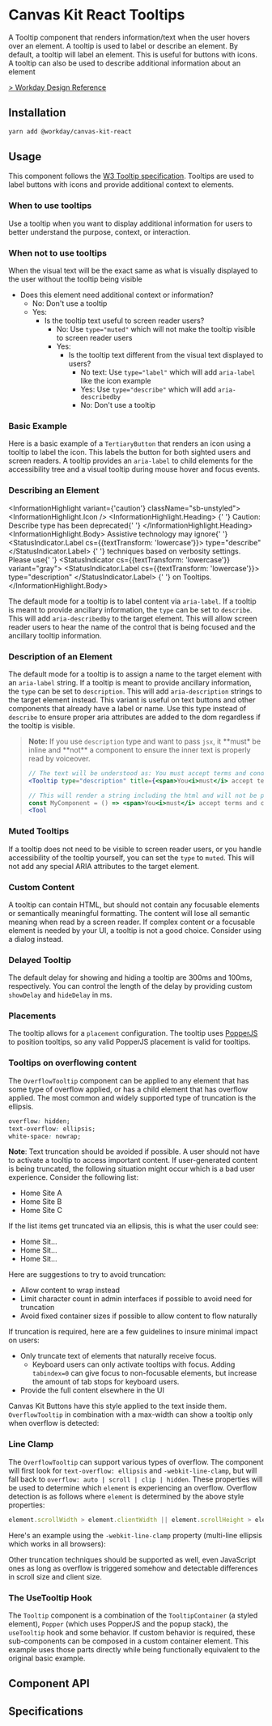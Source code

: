 


# Canvas Kit React Tooltips

A Tooltip component that renders information/text when the user hovers over an element. A tooltip is
used to label or describe an element. By default, a tooltip will label an element. This is useful
for buttons with icons. A tooltip can also be used to describe additional information about an
element

[> Workday Design Reference](https://design.workday.com/components/popups/tooltips)

## Installation

```sh
yarn add @workday/canvas-kit-react
```

## Usage

This component follows the
[W3 Tooltip specification](https://www.w3.org/WAI/ARIA/apg/patterns/tooltip/). Tooltips are used to
label buttons with icons and provide additional context to elements.

### When to use tooltips

Use a tooltip when you want to display additional information for users to better understand the
purpose, context, or interaction.

### When not to use tooltips

When the visual text will be the exact same as what is visually displayed to the user without the
tooltip being visible

- Does this element need additional context or information?
  - No: Don't use a tooltip
  - Yes:
    - Is the tooltip text useful to screen reader users?
      - No: Use `type="muted"` which will not make the tooltip visible to screen reader users
      - Yes:
        - Is the tooltip text different from the visual text displayed to users?
          - No text: Use `type="label"` which will add `aria-label` like the icon example
          - Yes: Use `type="describe"` which will add `aria-describedby`
          - No: Don't use a tooltip

### Basic Example

Here is a basic example of a `TertiaryButton` that renders an icon using a tooltip to label the
icon. This labels the button for both sighted users and screen readers. A tooltip provides an
`aria-label` to child elements for the accessibility tree and a visual tooltip during mouse hover
and focus events.

<ExampleCodeBlock code={Default} />

### Describing an Element

<InformationHighlight variant={'caution'} className="sb-unstyled">
  <InformationHighlight.Icon />
  <InformationHighlight.Heading>
    {' '}
    Caution: Describe type has been deprecated{' '}
  </InformationHighlight.Heading>
  <InformationHighlight.Body>
    Assistive technology may ignore{' '}
    <StatusIndicator variant="gray">
      <StatusIndicator.Label cs={{textTransform: 'lowercase'}}>
        type="describe"
      </StatusIndicator.Label>
    </StatusIndicator>{' '}
    techniques based on verbosity settings. Please use{' '}
    <StatusIndicator cs={{textTransform: 'lowercase'}} variant="gray">
      <StatusIndicator.Label cs={{textTransform: 'lowercase'}}>
        type="description"
      </StatusIndicator.Label>
    </StatusIndicator>{' '}
    on Tooltips.
  </InformationHighlight.Body>
</InformationHighlight>

The default mode for a tooltip is to label content via `aria-label`. If a tooltip is meant to
provide ancillary information, the `type` can be set to `describe`. This will add `aria-describedby`
to the target element. This will allow screen reader users to hear the name of the control that is
being focused and the ancillary tooltip information.

<ExampleCodeBlock code={DescribeType} />

### Description of an Element

The default mode for a tooltip is to assign a name to the target element with an `aria-label`
string. If a tooltip is meant to provide ancillary information, the `type` can be set to
`description`. This will add `aria-description` strings to the target element instead. This variant
is useful on text buttons and other components that already have a label or name. Use this type
instead of `describe` to ensure proper aria attributes are added to the dom regardless if the
tooltip is visible.

> **Note:** If you use `description` type and want to pass `jsx`, it **must\* be inline and
> **not\*\* a component to ensure the inner text is properly read by voiceover.
>
> ```jsx
> // The text will be understood as: You must accept terms and conditions
> <Tooltip type="description" title={<span>You<i>must</i> accept terms and conditions</span>}/>
>
> // This will render a string including the html and will not be properly understood by voice over.
> const MyComponent = () => <span>You<i>must</i> accept terms and conditions</span>
> <Tool
> ```

<ExampleCodeBlock code={DescriptionType} />

### Muted Tooltips

If a tooltip does not need to be visible to screen reader users, or you handle accessibility of the
tooltip yourself, you can set the `type` to `muted`. This will not add any special ARIA attributes
to the target element.

<ExampleCodeBlock code={Muted} />

### Custom Content

A tooltip can contain HTML, but should not contain any focusable elements or semantically meaningful
formatting. The content will lose all semantic meaning when read by a screen reader. If complex
content or a focusable element is needed by your UI, a tooltip is not a good choice. Consider using
a dialog instead.

<ExampleCodeBlock code={CustomContent} />

### Delayed Tooltip

The default delay for showing and hiding a tooltip are 300ms and 100ms, respectively. You can
control the length of the delay by providing custom `showDelay` and `hideDelay` in ms.

<ExampleCodeBlock code={DelayedTooltip} />

### Placements

The tooltip allows for a `placement` configuration. The tooltip uses
[PopperJS](https://popper.js.org/) to position tooltips, so any valid PopperJS placement is valid
for tooltips.

<ExampleCodeBlock code={Placements} />

### Tooltips on overflowing content

The `OverflowTooltip` component can be applied to any element that has some type of overflow
applied, or has a child element that has overflow applied. The most common and widely supported type
of truncation is the ellipsis.

```css
overflow: hidden;
text-overflow: ellipsis;
white-space: nowrap;
```

**Note**: Text truncation should be avoided if possible. A user should not have to activate a
tooltip to access important content. If user-generated content is being truncated, the following
situation might occur which is a bad user experience. Consider the following list:

- Home Site A
- Home Site B
- Home Site C

If the list items get truncated via an ellipsis, this is what the user could see:

- Home Sit...
- Home Sit...
- Home Sit...

Here are suggestions to try to avoid truncation:

- Allow content to wrap instead
- Limit character count in admin interfaces if possible to avoid need for truncation
- Avoid fixed container sizes if possible to allow content to flow naturally

If truncation is required, here are a few guidelines to insure minimal impact on users:

- Only truncate text of elements that naturally receive focus.
  - Keyboard users can only activate tooltips with focus. Adding `tabindex=0` can give focus to
    non-focusable elements, but increase the amount of tab stops for keyboard users.
- Provide the full content elsewhere in the UI

Canvas Kit Buttons have this style applied to the text inside them. `OverflowTooltip` in combination
with a max-width can show a tooltip only when overflow is detected:

<ExampleCodeBlock code={Ellipsis} />

### Line Clamp

The `OverflowTooltip` can support various types of overflow. The component will first look for
`text-overflow: ellipsis` and `-webkit-line-clamp`, but will fall back to
`overflow: auto | scroll | clip | hidden`. These properties will be used to determine which
`element` is experiencing an overflow. Overflow detection is as follows where `element` is
determined by the above style properties:

```js
element.scrollWidth > element.clientWidth || element.scrollHeight > element.clientHeight;
```

Here's an example using the `-webkit-line-clamp` property (multi-line ellipsis which works in all
browsers):

<ExampleCodeBlock code={LineClamp} />

Other truncation techniques should be supported as well, even JavaScript ones as long as overflow is
triggered somehow and detectable differences in scroll size and client size.

### The UseTooltip Hook

The `Tooltip` component is a combination of the `TooltipContainer` (a styled element), `Popper`
(which uses PopperJS and the popup stack), the `useTooltip` hook and some behavior. If custom
behavior is required, these sub-components can be composed in a custom container element. This
example uses those parts directly while being functionally equivalent to the original basic example.

<ExampleCodeBlock code={UseTooltip} />

## Component API

<SymbolDoc name="Tooltip" fileName="/react/" />

## Specifications

<Specifications file="./cypress/component/Tooltip.spec.tsx" name="Tooltip" />
